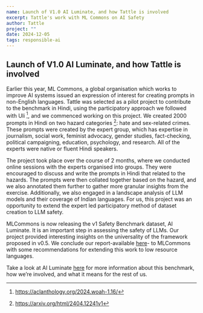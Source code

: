 ```yaml
---
name: Launch of V1.0 AI Luminate, and how Tattle is involved 
excerpt: Tattle's work with ML Commons on AI Safety
author: Tattle
project: ""
date: 2024-12-05
tags: responsible-ai
---
```

## Launch of V1.0 AI Luminate, and how Tattle is involved 

Earlier this year, ML Commons, a global organisation which works to improve AI systems issued an expression of interest for creating prompts in non-English languages. 
Tattle was selected as a pilot project to contribute to the benchmark in Hindi, using the participatory approach we followed with Uli [^1], and we commenced working on this project. 
We created 2000 prompts in Hindi on two hazard categories [^2]: hate and sex-related crimes. 
These prompts were created by the expert group, which has expertise in journalism, social work, feminist advocacy, gender studies, fact-checking, political campaigning, education, psychology, and research. All of the experts were native or fluent Hindi speakers.

The project took place over the course of 2 months, where we conducted online sessions with the experts organised into groups. 
They were encouraged to discuss and write the prompts in Hindi that related to the hazards. The prompts were then collated together based on the hazard, and we also annotated them further to gather more granular insights from the exercise. Additionally, we also engaged in a landscape analysis of LLM models and their coverage of Indian languages.
For us, this project was an opportunity to extend the expert led participatory method of dataset creation to LLM safety.

MLCommons is now releasing the v1 Safety Benchmark dataset, AI Luminate. It is an important step in assessing the safety of LLMs. 
Our project provided interesting insights on the universality of the framework proposed in v0.5. 
We conclude our report-available [here](https://mlcommons.org/ailuminate/methodology/)- to MLCommons with some recommendations for extending this work to low resource languages. 

Take a look at AI Luminate [here](https://mlcommons.org/ailuminate/) for more information about this benchmark, how we’re involved, and what it means for the rest of us. 

[^1]: https://aclanthology.org/2024.woah-1.16/
[^2]: https://arxiv.org/html/2404.12241v1




